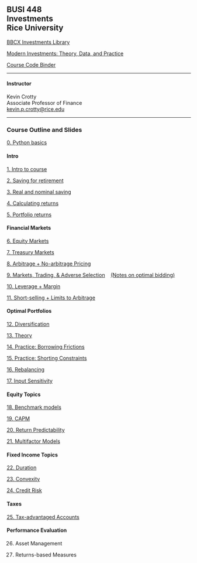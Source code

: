 ## BUSI 448<br>Investments<br>Rice University


[BBCX Investments Library](http://bbcx-investments.com)

[Modern Investments: Theory, Data, and Practice](http://mi.bbcx-investments.com/index.html)

[Course Code Binder](https://mybinder.org/v2/gh/kpcrotty/busi448_binder/HEAD)

<hr>

#### Instructor

Kevin Crotty<br>
Associate Professor of Finance<br>
<a href="mailto:kevin.p.crotty@rice.edu">kevin.p.crotty@rice.edu</a>

<hr>

### Course Outline and Slides

[0. Python basics](./busi448/python_basics.html)

#### Intro

[1. Intro to course](./busi448/01_intro.html)

[2. Saving for retirement](./busi448/02_saving.html)

[3. Real and nominal saving](./busi448/03_saving_real_nominal.html)

[4. Calculating returns](./busi448/04_returns.html)

[5. Portfolio returns](./busi448/05_returns_portfolios.html)

#### Financial Markets

[6. Equity Markets](./busi448/06_stocks.html)

[7. Treasury Markets](./busi448/07_treasuries.html)

[8. Arbitrage + No-arbitrage Pricing](./busi448/08_arbitrage.html)

[9. Markets, Trading, & Adverse Selection](./busi448/09_markets.html) &nbsp;&nbsp; [(Notes on optimal bidding)](./busi448/asymmetric_info.html) 

[10. Leverage + Margin](./busi448/10_leverage.html)

[11. Short-selling + Limits to Arbitrage](./busi448/11_shorting.html)

#### Optimal Portfolios

[12. Diversification](./busi448/12_diversification.html)

[13. Theory](./busi448/13_portfolios_theory.html)

[14. Practice: Borrowing Frictions](./busi448/14_portfolios_borrowing_frictions.html)

[15. Practice: Shorting Constraints](./busi448/15_portfolios_short_constraints.html)

[16. Rebalancing](./busi448/16_rebalancing.html)

[17. Input Sensitivity](./busi448/17_input_sensitivity.html)

#### Equity Topics

[18. Benchmark models](./busi448/17_mkt_model_regression.html)

[19. CAPM](./busi448/18_capm.html)

[20. Return Predictability](./busi448/19_predictability.html)

[21. Multifactor Models](./busi448/20_multifactor_models.html)

#### Fixed Income Topics

[22. Duration](./busi448/21_duration.html)

[23. Convexity](./busi448/22_convexity.html)

[24. Credit Risk](./busi448/23_credit_risk.html)

#### Taxes

[25. Tax-advantaged Accounts](./busi448/24_tax_advantaged_accts.html)

<!-- 23. Tax-advantaged Assets -->
<!-- [23. Tax-advantaged Assets](./busi448/trading_securities.html) -->

#### Performance Evaluation

26. Asset Management
<!-- [24. Asset Management](./busi448/trading_securities.html) -->

27. Returns-based Measures
<!-- [25. Returns-based Measures](./busi448/trading_securities.html) -->

<!-- 26. Fees -->
<!-- [26. Fees](./busi448/trading_securities.html) -->

<!-- #### Review/Catch-up

27. Review -->
<!-- [27. Review](./busi448/trading_securities.html) -->